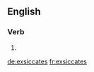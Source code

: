 ==English==

===Verb===
{{head|en|verb form}}

# {{en-third-person singular of|exsiccate}}

[[de:exsiccates]]
[[fr:exsiccates]]
